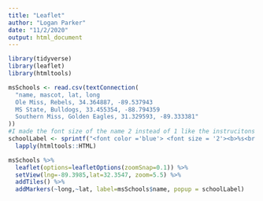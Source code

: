 ---
title: "Leaflet"
author: "Logan Parker"
date: "11/2/2020"
output: html_document
---

```{r load-libraries, echo=FALSE,message=FALSE}
library(tidyverse)
library(leaflet)
library(htmltools)
```

```{r ms-schools}
msSchools <- read.csv(textConnection(
  "name, mascot, lat, long
  Ole Miss, Rebels, 34.364887, -89.537943
  MS State, Bulldogs, 33.455354, -88.794359
  Southern Miss, Golden Eagles, 31.329593, -89.333381"
))
#I made the font size of the name 2 instead of 1 like the instrucitons asked because the sample output looked like this. 
schoolLabel <- sprintf("<font color ='blue'> <font size = '2'><b>%s<br /></b></font>%s</font>", msSchools$name, msSchools$mascot) %>%
  lapply(htmltools::HTML)

msSchools %>%
  leaflet(options=leafletOptions(zoomSnap=0.1)) %>%
  setView(lng=-89.3985,lat=32.3547, zoom=5.5) %>%
  addTiles() %>%
  addMarkers(~long,~lat, label=msSchools$name, popup = schoolLabel)
```